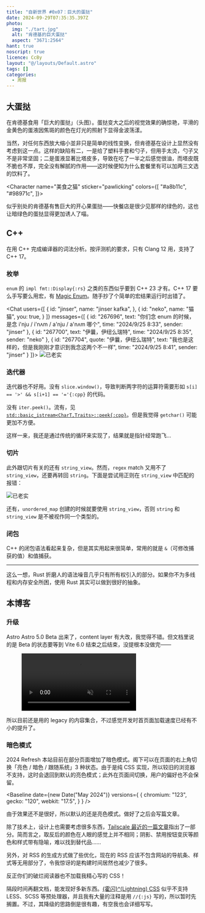 ```yaml
---
title: "自新世界 #0x07：巨大的蛋挞"
date: 2024-09-29T07:35:35.397Z
photo:
  img: "./tart.jpg"
  alt: "肯德基的巨大蛋挞"
  aspect: "3671:2564"
hant: true
noscript: true
licence: CcBy
layout: "@/layouts/Default.astro"
tags: []
categories:
  - 周报
---
```


## 大蛋挞

在肯德基食用「巨大的蛋挞」（头图）。蛋挞变大之后的视觉效果的确惊艳，平滑的金黄色的蛋液因焦斑的颜色在灯光的照射下显得金波荡漾。

当然，对任何东西放大缩小並非只是简单的线性变换，但肯德基在设计上显然没有考虑到这一点。这样的缺陷有二，一是给了塑料手套和勺子，但用手太烫，勺子又不是非常坚固；二是蛋液显著比塔皮多，导致在吃了一半之后感觉很油，而塔皮既不脆也不厚，完全没有解腻的作用——这时候便知为什么套餐里有可以加两三文选的饮料了。

<Character
  name="美食之猫"
  sticker="pawlicking"
  colors={[
    "#a8b11c",
    "#98971c",
  ]}>

似乎别处的肯德基有售巨大的开心果蛋挞——快餐店是很少见那样的绿色的，这也让暗绿色的蛋挞显得更加诱人了喵。

</Character>

## C++

在用 C++ 完成编译器的词法分析。按评测机的要求，只有 Clang 12 用，支持了 C++ 17。

### 枚举

``enum`` 的 `impl fmt::Display{:rs}` 之类的东西似乎要到 C++ 23 才有。C++ 17 要么手写要么用宏，有 [Magic Enum](https://github.com/Neargye/magic_enum)。随手抄了个简单的宏结果运行时出错了。


<Chat users={[
    {
      id: "jinser",
      name: "jinser kafka",
    },
    {
      id: "neko",
      name: "猫猫",
      you: true,
    }
  ]}
  messages={[
    {
      id: "267696",
      text: "你们念 enum 的时候，是念 i'nju / i'nʌm / a'nju / a'nʌm 哪个",
      time: "2024/9/25 8:33",
      sender: "jinser"
    },
    {
      id: "267700",
      text: "伊曩，伊纽么瑞特",
      time: "2024/9/25 8:35",
      sender: "neko"
    },
    {
      id: "267704",
      quote: "伊曩，伊纽么瑞特",
      text: "我也是这样的，但是我刚刚才意识到我念这两个不一样",
      time: "2024/9/25 8:41",
      sender: "jinser"
    }
  ]}>
    ![已老实](./overload.webp)
  </Chat>

### 迭代器

迭代器也不好用。没有 `slice.window()`，导致判断两字符的运算符需要形如 `s[i] == '>' && s[i+1] == '='{:cpp}` 的代码。

没有 `iter.peek()`。流有，见 [`std::basic_istream<CharT,Traits>::peek{:cpp}`](https://en.cppreference.com/w/cpp/io/basic_istream/peek)。但是我觉得 `getchar()` 可能更加不方便。

这样一来，我还是通过传统的循环来实现了，结果就是指针经常跑飞…

### 切片

此外跟切片有关的还有 `string_view`。然而，``regex`` match 又用不了 ``string_view``，还要再转回 ``string``。下面是尝试用正则在 ``string_view`` 中匹配的报错：

![已老实](./overload.webp)

还有，``unordered_map`` 创建的时候就要使用 ``string_view``，否则 ``string`` 和 ``string_view`` 是不被视作同一个类型的。

### 闭包

C++ 的闭包语法看起来复杂，但是其实用起来很简单，常用的就是 `&`（可修改捕获的值）和值捕获。

* * *

这么一想，Rust 折磨人的语法噪音几乎只有所有权引入的部分。如果你不为多线程和内存安全所困，使用 Rust 其实可以做到很好的抽象。

## 本博客

### 升级

<span class="bg-pink-100 text-pink-800 text-sm font-medium me-2 px-2.5 py-0.5 rounded dark:bg-pink-900 dark:text-pink-300">Astro</span> Astro 5.0 Beta 出来了，content layer 有大改，我觉得不错。但文档里说的是 Beta 的状态要等到 Vite 6.0 结束之后结束，没提根本没做完——

<figure>
  <video loading="lazy" src="https://github.com/user-attachments/assets/f5d04521-be22-4ec1-8f65-f5fccfd12794" controls autoPlay loop muted />
  <figcaption>{做神做鬼做到真}^(fake it till you make it)</figcaption>
</figure>

所以目前还是用的 legacy 的内容集合，不过感觉开发时首页面加载速度已经有不小的提升了。

### 暗色模式


<span class="bg-green-100 text-green-800 text-sm font-medium me-2 px-2.5 py-0.5 rounded dark:bg-green-900 dark:text-green-300">2024 Refresh</span>
本站目前在部分页面增加了暗色模式。阁下可以在页面的右上角切换「亮色 / 暗色 / 跟随系统」3 种状态。由于是纯 CSS 实现，所以较旧的浏览器不支持，这时会退回到默认的亮色模式；此外在页面间切换，用户的偏好也不会保留。

<Baseline date={new Date("May 2024")} versions={
  {
    chromium: "123",
    gecko: "120",
    webkit: "17.5",
  }
} />

由于效果还不是很好，所以默认的还是亮色模式。做好了之后会写篇文章。


<Character sticker="inquisitive" name="前端之猫">

除了技术上，设计上也需要考虑很多东西，[Tailscale 最近的一篇文章](https://tailscale.com/blog/heart-of-dark-mode)指出了一部分。简而言之，取反后的颜色在人眼的感觉上并不相同；<span class="shadow-lg text-shadow-lg drop-shadow-lg">阴影</span>、禁用按钮变灰等颜色和样式带有隐喻，难以找到替代品……

</Character>

另外，对 RSS 的生成方式做了些优化，现在的 RSS 应该不包含网站的导航条、样式等无用部分了，令我惊讶的是构建时间居然也减少了很多。

<Character sticker="rolling" name="前端之猫">

反正你们的破烂阅读器也不加载我精心写的 CSS！

</Character>

隔段时间再翻文档，能发现好多新东西。[{霍闪}^(Lightning) CSS](https://lightningcss.dev/) 似乎不支持 LESS、SCSS 等预处理器，并且我有大量的注释是用 `//{:js}` 写的，所以暂时先搁置。不过，其降级的思路倒是很有趣，有空我也会详细写写。

